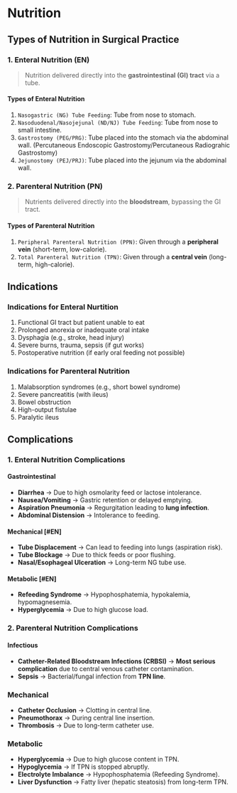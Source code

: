 # Nutrition

## Types of Nutrition in Surgical Practice

### 1. Enteral Nutrition (EN)

> Nutrition delivered directly into the **gastrointestinal (GI) tract** via a tube.

#### Types of Enteral Nutrition

1. `Nasogastric (NG) Tube Feeding`: Tube from nose to stomach.
1. `Nasoduodenal/Nasojejunal (ND/NJ) Tube Feeding`: Tube from nose to small intestine.
1. `Gastrostomy (PEG/PRG)`: Tube placed into the stomach via the abdominal wall. (Percutaneous Endoscopic Gastrostomy/Percutaneous Radiograhic Gastrostomy)
1. `Jejunostomy (PEJ/PRJ)`: Tube placed into the jejunum via the abdominal wall.

### 2. Parenteral Nutrition (PN)

> Nutrients delivered directly into the **bloodstream**, bypassing the GI tract.

#### Types of Parenteral Nutrition

1. `Peripheral Parenteral Nutrition (PPN)`: Given through a **peripheral vein** (short-term, low-calorie).
1. `Total Parenteral Nutrition (TPN)`: Given through a **central vein** (long-term, high-calorie).

## Indications

### Indications for Enteral Nurtition

1. Functional GI tract but patient unable to eat
1. Prolonged anorexia or inadequate oral intake
1. Dysphagia (e.g., stroke, head injury)
1. Severe burns, trauma, sepsis (if gut works)
1. Postoperative nutrition (if early oral feeding not possible)

### Indications for Parenteral Nutrition

1. Malabsorption syndromes (e.g., short bowel syndrome)
1. Severe pancreatitis (with ileus)
1. Bowel obstruction
1. High-output fistulae
1. Paralytic ileus

## Complications

### 1. Enteral Nutrition Complications

#### Gastrointestinal

- **Diarrhea** → Due to high osmolarity feed or lactose intolerance.
- **Nausea/Vomiting** → Gastric retention or delayed emptying.
- **Aspiration Pneumonia** → Regurgitation leading to **lung infection**.
- **Abdominal Distension** → Intolerance to feeding.

#### Mechanical [#EN]

- **Tube Displacement** → Can lead to feeding into lungs (aspiration risk).
- **Tube Blockage** → Due to thick feeds or poor flushing.
- **Nasal/Esophageal Ulceration** → Long-term NG tube use.

#### Metabolic [#EN]

- **Refeeding Syndrome** → Hypophosphatemia, hypokalemia, hypomagnesemia.
- **Hyperglycemia** → Due to high glucose load.

### 2. Parenteral Nutrition Complications

#### Infectious

- **Catheter-Related Bloodstream Infections (CRBSI)** → **Most serious complication** due to central venous catheter contamination.
- **Sepsis** → Bacterial/fungal infection from **TPN line**.

### Mechanical

- **Catheter Occlusion** → Clotting in central line.
- **Pneumothorax** → During central line insertion.
- **Thrombosis** → Due to long-term catheter use.

### Metabolic

- **Hyperglycemia** → Due to high glucose content in TPN.
- **Hypoglycemia** → If TPN is stopped abruptly.
- **Electrolyte Imbalance** → Hypophosphatemia (Refeeding Syndrome).
- **Liver Dysfunction** → Fatty liver (hepatic steatosis) from long-term TPN.
